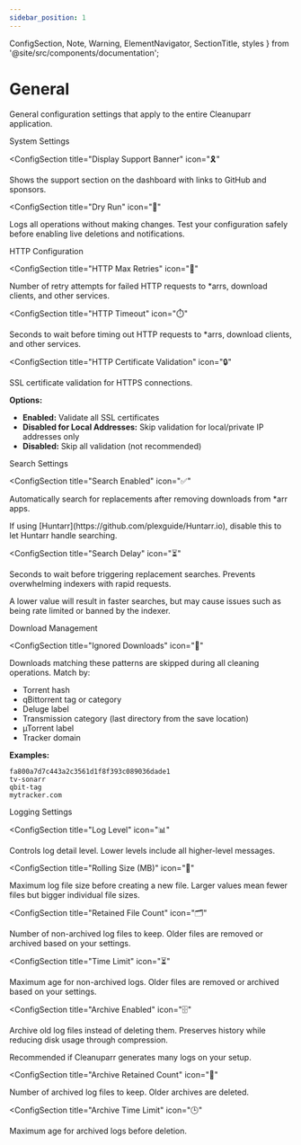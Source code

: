 ```yaml
---
sidebar_position: 1
---
```


  ConfigSection,
  Note,
  Warning,
  ElementNavigator,
  SectionTitle,
  styles
} from '@site/src/components/documentation';

# General

General configuration settings that apply to the entire Cleanuparr application.

<ElementNavigator />

<div className={styles.documentationPage}>

<div className={styles.section}>

<SectionTitle icon="⚙️">System Settings</SectionTitle>

<ConfigSection
  title="Display Support Banner"
  icon="🎗️"
>

Shows the support section on the dashboard with links to GitHub and sponsors.

</ConfigSection>

<ConfigSection
  title="Dry Run"
  icon="🧪"
>

Logs all operations without making changes. Test your configuration safely before enabling live deletions and notifications.

</ConfigSection>

</div>

<div className={styles.section}>

<SectionTitle icon="🌐">HTTP Configuration</SectionTitle>

<ConfigSection
  title="HTTP Max Retries"
  icon="🔄"
>

Number of retry attempts for failed HTTP requests to *arrs, download clients, and other services.

</ConfigSection>

<ConfigSection
  title="HTTP Timeout"
  icon="⏱️"
>

Seconds to wait before timing out HTTP requests to *arrs, download clients, and other services.

</ConfigSection>

<ConfigSection
  title="HTTP Certificate Validation"
  icon="🔒"
>

SSL certificate validation for HTTPS connections.

**Options:**
- **Enabled:** Validate all SSL certificates
- **Disabled for Local Addresses:** Skip validation for local/private IP addresses only
- **Disabled:** Skip all validation (not recommended)

</ConfigSection>

</div>

<div className={styles.section}>

<SectionTitle icon="🔍">Search Settings</SectionTitle>

<ConfigSection
  title="Search Enabled"
  icon="✅"
>

Automatically search for replacements after removing downloads from *arr apps.

<Note>
If using [Huntarr](https://github.com/plexguide/Huntarr.io), disable this to let Huntarr handle searching.
</Note>

</ConfigSection>

<ConfigSection
  title="Search Delay"
  icon="⏳"
>

Seconds to wait before triggering replacement searches. Prevents overwhelming indexers with rapid requests.

<Warning>
A lower value will result in faster searches, but may cause issues such as being rate limited or banned by the indexer.
</Warning>

</ConfigSection>

</div>

<div className={styles.section}>

<SectionTitle icon="📦">Download Management</SectionTitle>

<ConfigSection
  title="Ignored Downloads"
  icon="🚯"
>

Downloads matching these patterns are skipped during all cleaning operations. Match by:
- Torrent hash
- qBittorrent tag or category
- Deluge label
- Transmission category (last directory from the save location)
- µTorrent label
- Tracker domain

**Examples:**
```
fa800a7d7c443a2c3561d1f8f393c089036dade1
tv-sonarr
qbit-tag
mytracker.com
```

</ConfigSection>

</div>

<div className={styles.section}>

<SectionTitle icon="📝">Logging Settings</SectionTitle>

<ConfigSection
  title="Log Level"
  icon="📊"
>

Controls log detail level. Lower levels include all higher-level messages.

</ConfigSection>

<ConfigSection
  title="Rolling Size (MB)"
  icon="📐"
>

Maximum log file size before creating a new file. Larger values mean fewer files but bigger individual file sizes.

</ConfigSection>

<ConfigSection
  title="Retained File Count"
  icon="🗂️"
>

Number of non-archived log files to keep. Older files are removed or archived based on your settings.

</ConfigSection>

<ConfigSection
  title="Time Limit"
  icon="⏳"
>

Maximum age for non-archived logs. Older files are removed or archived based on your settings.

</ConfigSection>

<ConfigSection
  title="Archive Enabled"
  icon="🗄️"
>

Archive old log files instead of deleting them. Preserves history while reducing disk usage through compression.

<Note>
Recommended if Cleanuparr generates many logs on your setup.
</Note>

</ConfigSection>

<ConfigSection
  title="Archive Retained Count"
  icon="🧾"
>

Number of archived log files to keep. Older archives are deleted.

</ConfigSection>

<ConfigSection
  title="Archive Time Limit"
  icon="🕒"
>

Maximum age for archived logs before deletion.

</ConfigSection>

</div>

</div>